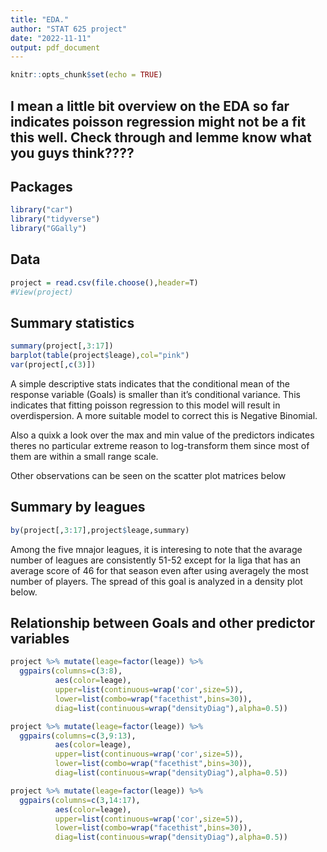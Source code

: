 ```yaml
---
title: "EDA."
author: "STAT 625 project"
date: "2022-11-11"
output: pdf_document
---
```


```r
knitr::opts_chunk$set(echo = TRUE)
```



## I mean a little bit overview on the EDA so far indicates poisson regression might not be a fit this well. Check through and lemme know what you guys think????




## Packages
```r
library("car")
library("tidyverse")
library("GGally")

```

## Data

```r
project = read.csv(file.choose(),header=T)
#View(project)
```


## Summary statistics

```r

summary(project[,3:17])
barplot(table(project$leage),col="pink")
var(project[,c(3)])

```

 A simple descriptive stats indicates that the conditional mean of the response variable (Goals) is smaller than it's conditional variance. This indicates that fitting poisson regression to this model will result in overdispersion. A more suitable model to correct this is Negative Binomial.
 
 Also a quixk a look over the max and min value of the predictors indicates theres no particular extreme reason to log-transform them since most of them are within a small range scale.
 
 Other observations can be seen on the scatter plot matrices below
 
 
 
 
 
## Summary by leagues

```r
by(project[,3:17],project$leage,summary)
```

Among the five mnajor leagues, it is interesing to note that the avarage number of leagues are consistently 51-52 except for la liga that has an average score of 46 for that season even after using averagely the most number of players. The spread of this goal is analyzed in a density plot below.



## Relationship between Goals and other predictor variables

```r
project %>% mutate(leage=factor(leage)) %>% 
  ggpairs(columns=c(3:8),
          aes(color=leage),
          upper=list(continuous=wrap('cor',size=5)),
          lower=list(combo=wrap("facethist",bins=30)),
          diag=list(continuous=wrap("densityDiag"),alpha=0.5))
```




```r
project %>% mutate(leage=factor(leage)) %>% 
  ggpairs(columns=c(3,9:13),
          aes(color=leage),
          upper=list(continuous=wrap('cor',size=5)),
          lower=list(combo=wrap("facethist",bins=30)),
          diag=list(continuous=wrap("densityDiag"),alpha=0.5))
```




```r
project %>% mutate(leage=factor(leage)) %>% 
  ggpairs(columns=c(3,14:17),
          aes(color=leage),
          upper=list(continuous=wrap('cor',size=5)),
          lower=list(combo=wrap("facethist",bins=30)),
          diag=list(continuous=wrap("densityDiag"),alpha=0.5))
```

